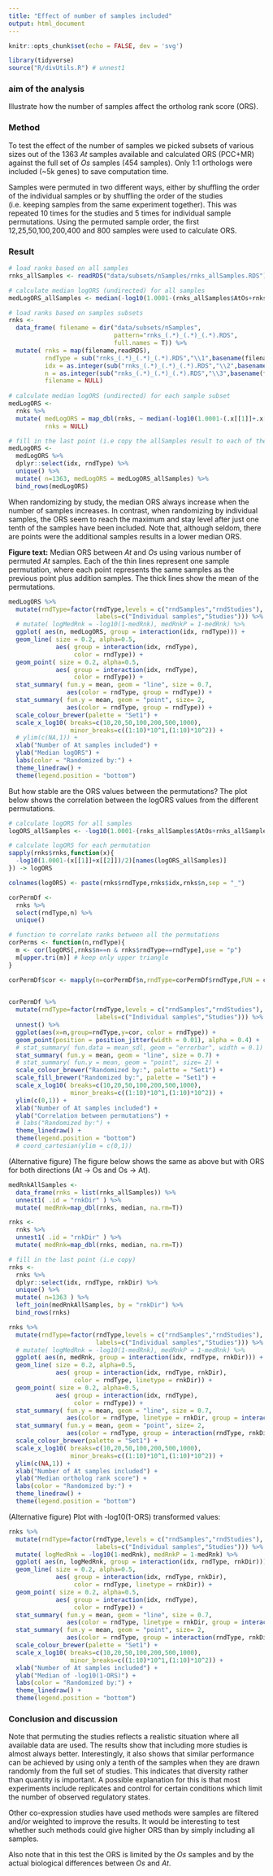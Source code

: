 ```yaml
---
title: "Effect of number of samples included"
output: html_document
---
```


```r
knitr::opts_chunk$set(echo = FALSE, dev = 'svg')
```

```r
library(tidyverse)
source("R/divUtils.R") # unnest1
```

### aim of the analysis

Illustrate how the number of samples affect the ortholog rank score (ORS).

### Method

To test the effect of the number of samples we picked subsets of various sizes out of the 1363 _At_ samples available and calculated ORS (PCC+MR) against the full set of _Os_ samples (454 samples). Only 1:1 orthologs were included (~5k genes) to save computation time.

Samples were permuted in two different ways, either by shuffling the order of the individual samples or by shuffling the order of the studies (i.e. keeping samples from the same experiment together). This was repeated 10 times for the studies and 5 times for individual sample permutations. Using the permuted sample order, the first 12,25,50,100,200,400 and 800 samples were used to calculate ORS.

### Result

```r

# load ranks based on all samples
rnks_allSamples <- readRDS("data/subsets/nSamples/rnks_allSamples.RDS")

# calculate median logORS (undirected) for all samples
medLogORS_allSamples <- median(-log10(1.0001-(rnks_allSamples$AtOs+rnks_allSamples$OsAt)/2))

# load ranks based on samples subsets
rnks <- 
  data_frame( filename = dir("data/subsets/nSamples",
                             pattern="rnks_(.*)_(.*)_(.*).RDS",
                             full.names = T)) %>%
  mutate( rnks = map(filename,readRDS),
          rndType = sub("rnks_(.*)_(.*)_(.*).RDS","\\1",basename(filename)),
          idx = as.integer(sub("rnks_(.*)_(.*)_(.*).RDS","\\2",basename(filename))),
          n = as.integer(sub("rnks_(.*)_(.*)_(.*).RDS","\\3",basename(filename))),
          filename = NULL)
  
# calculate median logORS (undirected) for each sample subset
medLogORS <-
  rnks %>% 
  mutate( medLogORS = map_dbl(rnks, ~ median(-log10(1.0001-(.x[[1]]+.x[[2]])/2), na.rm=T) ),
          rnks = NULL)

# fill in the last point (i.e copy the allSamples result to each of the series)
medLogORS <-
  medLogORS %>%
  dplyr::select(idx, rndType) %>%
  unique() %>%
  mutate( n=1363, medLogORS = medLogORS_allSamples) %>%
  bind_rows(medLogORS)

```


When randomizing by study, the median ORS always increase when the number of samples increases. In contrast, when randomizing by individual samples, the ORS seem to reach the maximum and stay level after just one tenth of the samples have been included. Note that, although seldom, there are points were the additional samples results in a lower median ORS.

__Figure text:__ Median ORS between _At_ and _Os_ using various number of permuted _At_ samples. Each of the thin lines represent one sample permutation, where each point represents the same samples as the previous point plus addition samples. The thick lines show the mean of the permutations.

```r
medLogORS %>% 
  mutate(rndType=factor(rndType,levels = c("rndSamples","rndStudies"), 
                        labels=c("Individual samples","Studies"))) %>% 
  # mutate( logMedRnk = -log10(1-medRnk), medRnkP = 1-medRnk) %>% 
  ggplot( aes(n, medLogORS, group = interaction(idx, rndType))) +
  geom_line( size = 0.2, alpha=0.5,
             aes( group = interaction(idx, rndType),
                  color = rndType)) +
  geom_point( size = 0.2, alpha=0.5,
             aes( group = interaction(idx, rndType),
                  color = rndType)) +
  stat_summary( fun.y = mean, geom = "line", size = 0.7,
                aes(color = rndType, group = rndType)) +
  stat_summary( fun.y = mean, geom = "point", size= 2,
                aes(color = rndType, group = rndType)) +
  scale_colour_brewer(palette = "Set1") +
  scale_x_log10( breaks=c(10,20,50,100,200,500,1000),
                 minor_breaks=c((1:10)*10^1,(1:10)*10^2)) +
  # ylim(c(NA,1)) +
  xlab("Number of At samples included") +
  ylab("Median logORS") +
  labs(color = "Randomized by:") +
  theme_linedraw() +
  theme(legend.position = "bottom")
```

But how stable are the ORS values between the permutations? The plot below shows the correlation between the logORS values from the different permutations.


```r

# calculate logORS for all samples
logORS_allSamples <- -log10(1.0001-(rnks_allSamples$AtOs+rnks_allSamples$OsAt)/2)

# calculate logORS for each permutation
sapply(rnks$rnks,function(x){
  -log10(1.0001-(x[[1]]+x[[2]])/2)[names(logORS_allSamples)]
}) -> logORS

colnames(logORS) <- paste(rnks$rndType,rnks$idx,rnks$n,sep = "_")

corPermDf <-
  rnks %>% 
  select(rndType,n) %>% 
  unique()

# function to correlate ranks between all the permutations
corPerms <- function(n,rndType){
  m <- cor(logORS[,rnks$n==n & rnks$rndType==rndType],use = "p")
  m[upper.tri(m)] # keep only upper triangle
}

corPermDf$cor <- mapply(n=corPermDf$n,rndType=corPermDf$rndType,FUN = corPerms)

  
corPermDf %>% 
  mutate(rndType=factor(rndType,levels = c("rndSamples","rndStudies"), 
                        labels=c("Individual samples","Studies"))) %>% 
  unnest() %>% 
  ggplot(aes(x=n,group=rndType,y=cor, color = rndType)) +  
  geom_point(position = position_jitter(width = 0.01), alpha = 0.4) +
  # stat_summary( fun.data = mean_sdl, geom = "errorbar", width = 0.1) +
  stat_summary( fun.y = mean, geom = "line", size = 0.7) +
  # stat_summary( fun.y = mean, geom = "point", size= 2) +
  scale_colour_brewer("Randomized by:", palette = "Set1") +
  scale_fill_brewer("Randomized by:", palette = "Set1") +
  scale_x_log10( breaks=c(10,20,50,100,200,500,1000),
                 minor_breaks=c((1:10)*10^1,(1:10)*10^2)) +
  ylim(c(0,1)) +
  xlab("Number of At samples included") +
  ylab("Correlation between permutations") +
  # labs("Randomized by:") +
  theme_linedraw() +
  theme(legend.position = "bottom") 
  # coord_cartesian(ylim = c(0,1))

```


(Alternative figure) The figure below shows the same as above but with ORS for both directions (At -> Os and Os -> At). 

```r
medRnkAllSamples <-
  data_frame(rnks = list(rnks_allSamples)) %>%
  unnest1( .id = "rnkDir" ) %>%
  mutate( medRnk=map_dbl(rnks, median, na.rm=T))

rnks <-
  rnks %>%
  unnest1( .id = "rnkDir" ) %>%
  mutate( medRnk=map_dbl(rnks, median, na.rm=T))

# fill in the last point (i.e copy)
rnks <-
  rnks %>%
  dplyr::select(idx, rndType, rnkDir) %>%
  unique() %>%
  mutate( n=1363 ) %>%
  left_join(medRnkAllSamples, by = "rnkDir") %>%
  bind_rows(rnks)

```


```r
rnks %>% 
  mutate(rndType=factor(rndType,levels = c("rndSamples","rndStudies"), 
                        labels=c("Individual samples","Studies"))) %>% 
  # mutate( logMedRnk = -log10(1-medRnk), medRnkP = 1-medRnk) %>% 
  ggplot( aes(n, medRnk, group = interaction(idx, rndType, rnkDir))) +
  geom_line( size = 0.2, alpha=0.5,
             aes( group = interaction(idx, rndType, rnkDir),
                  color = rndType, linetype = rnkDir)) +
  geom_point( size = 0.2, alpha=0.5,
             aes( group = interaction(idx, rndType),
                  color = rndType)) +
  stat_summary( fun.y = mean, geom = "line", size = 0.7,
                aes(color = rndType, linetype = rnkDir, group = interaction(rndType, rnkDir))) +
  stat_summary( fun.y = mean, geom = "point", size= 2,
                aes(color = rndType, group = interaction(rndType, rnkDir))) +
  scale_colour_brewer(palette = "Set1") +
  scale_x_log10( breaks=c(10,20,50,100,200,500,1000),
                 minor_breaks=c((1:10)*10^1,(1:10)*10^2)) +
  ylim(c(NA,1)) +
  xlab("Number of At samples included") +
  ylab("Median ortholog rank score") +
  labs(color = "Randomized by:") +
  theme_linedraw() +
  theme(legend.position = "bottom")

```

(Alternative figure) Plot with -log10(1-ORS) transformed values:

```r
rnks %>% 
  mutate(rndType=factor(rndType,levels = c("rndSamples","rndStudies"), 
                        labels=c("Individual samples","Studies"))) %>% 
  mutate( logMedRnk = -log10(1-medRnk), medRnkP = 1-medRnk) %>% 
  ggplot( aes(n, logMedRnk, group = interaction(idx, rndType, rnkDir))) +
  geom_line( size = 0.2, alpha=0.5,
             aes( group = interaction(idx, rndType, rnkDir),
                  color = rndType, linetype = rnkDir)) +
  geom_point( size = 0.2, alpha=0.5,
             aes( group = interaction(idx, rndType),
                  color = rndType)) +
  stat_summary( fun.y = mean, geom = "line", size = 0.7,
                aes(color = rndType, linetype = rnkDir, group = interaction(rndType, rnkDir))) +
  stat_summary( fun.y = mean, geom = "point", size= 2,
                aes(color = rndType, group = interaction(rndType, rnkDir))) +
  scale_colour_brewer(palette = "Set1") +
  scale_x_log10( breaks=c(10,20,50,100,200,500,1000),
                 minor_breaks=c((1:10)*10^1,(1:10)*10^2)) +
  xlab("Number of At samples included") +
  ylab("Median of -log10(1-ORS)") +
  labs(color = "Randomized by:") +
  theme_linedraw() +
  theme(legend.position = "bottom")

```

### Conclusion and discussion


Note that permuting the studies reflects a realistic situation where all available data are used. The results show that including more studies is almost always better. Interestingly, it also shows that similar performance can be achieved by using only a tenth of the samples when they are drawn randomly from the full set of studies. This indicates that diversity rather than quantity is important. A possible explanation for this is that most experiments include replicates and control for certain conditions which limit the number of observed regulatory states.

Other co-expression studies have used methods were samples are filtered and/or weighted to improve the results. It would be interesting to test whether such methods could give higher ORS than by simply including all samples.

Also note that in this test the ORS is limited by the _Os_ samples and by the actual biological differences between _Os_ and _At_.
